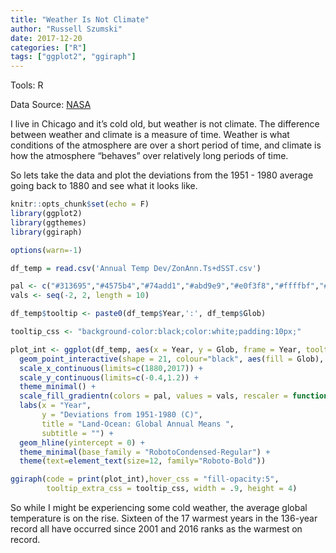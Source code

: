 ```yaml
---
title: "Weather Is Not Climate"
author: "Russell Szumski"
date: 2017-12-20
categories: ["R"]
tags: ["ggplot2", "ggiraph"]
---
```


Tools: R

Data Source: [NASA](https://climate.nasa.gov/system/internal_resources/details/original/647_Global_Temperature_Data_File.txt)

I live in Chicago and it's cold old, but weather is not climate. The difference between weather and climate is a measure of time. Weather is what conditions of the atmosphere are over a short period of time, and climate is how the atmosphere "behaves" over relatively long periods of time.

So lets take the data and plot the deviations from the 1951 - 1980 average going back to 1880 and see what it looks like.


```r
knitr::opts_chunk$set(echo = F)
library(ggplot2)
library(ggthemes)
library(ggiraph)

options(warn=-1)

df_temp = read.csv('Annual Temp Dev/ZonAnn.Ts+dSST.csv')

pal <- c("#313695","#4575b4","#74add1","#abd9e9","#e0f3f8","#ffffbf","#fee090","#fdae61","#f46d43","#d73027","#a50026")
vals <- seq(-2, 2, length = 10)

df_temp$tooltip <- paste0(df_temp$Year,':', df_temp$Glob)

tooltip_css <- "background-color:black;color:white;padding:10px;"

plot_int <- ggplot(df_temp, aes(x = Year, y = Glob, frame = Year, tooltip = tooltip)) +
  geom_point_interactive(shape = 21, colour="black", aes(fill = Glob), size=5, stroke=1) +
  scale_x_continuous(limits=c(1880,2017)) +
  scale_y_continuous(limits=c(-0.4,1.2)) +
  theme_minimal() +
  scale_fill_gradientn(colors = pal, values = vals, rescaler = function(x, ...) x, oob = identity, guide=FALSE) +
  labs(x = "Year",
       y = "Deviations from 1951-1980 (C)",
       title = "Land-Ocean: Global Annual Means ",
       subtitle = "") +
  geom_hline(yintercept = 0) +
  theme_minimal(base_family = "RobotoCondensed-Regular") +
  theme(text=element_text(size=12, family="Roboto-Bold"))

```


```r
ggiraph(code = print(plot_int),hover_css = "fill-opacity:5",
        tooltip_extra_css = tooltip_css, width = .9, height = 4) 
```

So while I might be experiencing some cold weather, the average global temperature is on the rise. Sixteen of the 17 warmest years in the 136-year record all have occurred since 2001 and 2016 ranks as the warmest on record.
